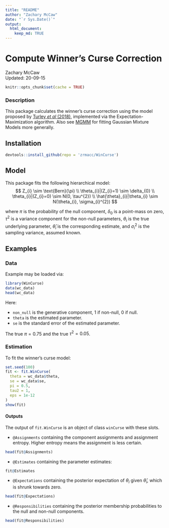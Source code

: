 ```yaml
---
title: "README"
author: "Zachary McCaw"
date: "`r Sys.Date()`"
output: 
  html_document: 
    keep_md: TRUE
--- 
```


# Compute Winner's Curse Correction

Zachary McCaw <br>
Updated: 20-09-15

```r
knitr::opts_chunk$set(cache = TRUE)
```

### Description

This package calculates the winner's curse correction using the model proposed by [Turley *et al* (2018)](https://pubmed.ncbi.nlm.nih.gov/29292387/), implemented via the Expectation-Maximization algorithm. Also see [MGMM](https://github.com/zrmacc/MGMM) for fitting Gaussian Mixture Models more generally. 

## Installation

```R
devtools::install_github(repo = 'zrmacc/WinCurse')
```

## Model
This package fits the following hierarchical model:
$$
Z_{i} \sim \text{Bern}(\pi) \\
\theta_{i}|(Z_{i}=1) \sim \delta_{0} \\
\theta_{i}|(Z_{i}=0) \sim N(0, \tau^{2}) \\
\hat{\theta}_{i}|\theta_{i} \sim N(\theta_{i}, \sigma_{i}^{2})
$$

where $\pi$ is the probability of the null component, $\delta_{0}$ is a point-mass on zero, $\tau^{2}$ is a variance component for the non-null parameters, $\theta_{i}$ is the true underlying parameter, $\hat{\theta}_{i}$ is the corresponding estimate, and $\sigma_{i}^{2}$ is the sampling variance, assumed known. 

## Examples

### Data

Example may be loaded via:

```R
library(WinCurse)
data(wc_data)
head(wc_data)
```

Here: 

* `non_null` is the generative component, 1 if non-null, 0 if null. 
* `theta` is the estimated parameter. 
* `se` is the standard error of the estimated parameter. 

The true $\pi = 0.75$ and the true $\tau^{2} = 0.05$. 

### Estimation

To fit the winner's curse model: 
```r
set.seed(100)
fit <- fit.WinCurse(
  theta = wc_data$theta,
  se = wc_data$se,
  pi = 0.5,
  tau2 = 1,
  eps = 1e-12
)
show(fit)
```

#### Outputs

The output of `fit.WinCurse` is an object of class `winCurse` with these slots.

* `@Assignments` containing the component assignments and assignment entropy. Higher entropy means the assignment is less certain. 

```r
head(fit@Assignments)
```

* `@Estimates` containing the parameter estimates:

```r
fit@Estimates
```

* `@Expectations` containing the posterior expectation of $\theta_{i}$ given $\hat{\theta}_{i}$, which is shrunk towards zero. 

```r
head(fit@Expectations)
```
* `@Responsibilities` containing the posterior membership probabilities to the null and non-null components. 

```r
head(fit@Responsibilities)
```
